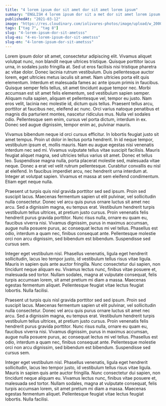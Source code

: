 ```yaml
---
title: "4 lorem ipsum dor sit amet dor sit amet lorem ipsum"
summary: "ENGLISH 4 lorem ipsum dor sit a met dor sit amet lorem ipsum dor sit amet lorem ipsum dor sit amet lorem ipsum dor sit amet lorem ipsum dor sit amet"
publishedAt: "2021-03-12"
image: "https://res.cloudinary.com/iolivares-photos/image/upload/w_2000,ar_16:9,c_fill,g_auto,e_sharpen/v1640749045/io-dot-com/articles/photo-1637393932938-b9c209e67d5c_pzda0o.jpg"
tags: ["tag 7", "tag 8"]
slug: "4-lorem-ipsum-dor-sit-ametsss"
slug-es: "4-es-lorem-ipsum-dor-sit-ametsss"
slug-en: "4-lorem-ipsum-dor-sit-ametsss"
---
```

Lorem ipsum dolor sit amet, consectetur adipiscing elit. Vivamus aliquet volutpat nunc, non blandit neque ultrices tristique. Quisque porttitor lacus urna, in sodales justo fringilla at. Sed ut eros facilisis nisi tristique pharetra ac vitae dolor. Donec lacinia rutrum vestibulum. Duis pellentesque auctor lorem, eget ultricies metus iaculis sit amet. Nam ultricies porta elit quis elementum. Interdum et malesuada fames ac ante ipsum primis in faucibus. Quisque semper felis tellus, sit amet tincidunt augue tempor nec. Morbi accumsan est sit amet felis elementum, sed vestibulum sapien semper. Aliquam nulla sapien, aliquam et pellentesque vel, tempor eu justo. Nam eros velit, lacinia nec molestie id, dictum quis tellus. Praesent tellus arcu, porttitor at faucibus nec, eleifend ac nunc. Orci varius natoque penatibus et magnis dis parturient montes, nascetur ridiculus mus. Nulla vel sodales odio. Pellentesque sem enim, cursus vel porta dictum, interdum in ex. Donec sed augue dignissim, tempor enim ac, pulvinar mauris.

Vivamus bibendum neque id orci cursus efficitur. In lobortis feugiat justo sit amet tempus. Proin ut dolor in lectus porta hendrerit. In id neque tempor, vestibulum ipsum et, mollis mauris. Nam eu augue egestas nisi venenatis interdum nec sed mi. Vivamus vulputate tellus vitae suscipit facilisis. Mauris feugiat aliquet magna, sed ultricies tellus varius sit amet. Donec et tellus leo. Suspendisse magna nulla, porta placerat molestie sed, malesuada vitae neque. Donec a erat vel velit rutrum pellentesque. Curabitur convallis eu nisl at eleifend. In faucibus imperdiet arcu, nec hendrerit urna interdum at. Integer at volutpat sapien. Vivamus et massa at sem eleifend condimentum. Etiam eget neque nulla.

Praesent ut turpis quis nisl gravida porttitor sed sed ipsum. Proin sed suscipit lacus. Maecenas fermentum sapien ut elit pulvinar, vel sollicitudin nulla consectetur. Donec vel arcu quis purus ornare luctus sit amet nec arcu. Sed a dignissim magna, eu tempus erat. Vestibulum hendrerit turpis vestibulum tellus ultrices, at pretium justo cursus. Proin venenatis felis hendrerit purus gravida porttitor. Nunc risus nulla, ornare eu quam eu, faucibus viverra nisi. Vivamus dignissim, purus in maximus accumsan, augue nulla posuere purus, ac consequat lectus mi vel tellus. Phasellus est odio, interdum a quam nec, finibus consequat ante. Pellentesque molestie orci non arcu dignissim, sed bibendum est bibendum. Suspendisse sed cursus sem.

Integer eget vestibulum nisl. Phasellus venenatis, ligula eget hendrerit sollicitudin, lacus leo tempor justo, id vestibulum tellus risus vitae ligula. Mauris in sapien quis ante auctor fringilla. Nunc consectetur dui sapien, non tincidunt neque aliquam eu. Vivamus lectus nunc, finibus vitae posuere et, malesuada sed tortor. Nullam sodales, magna at vulputate consequat, felis turpis accumsan lorem, sit amet pretium mi diam a massa. Maecenas egestas fermentum aliquet. Pellentesque feugiat vitae lectus feugiat lobortis. Nulla facilisi.

Praesent ut turpis quis nisl gravida porttitor sed sed ipsum. Proin sed suscipit lacus. Maecenas fermentum sapien ut elit pulvinar, vel sollicitudin nulla consectetur. Donec vel arcu quis purus ornare luctus sit amet nec arcu. Sed a dignissim magna, eu tempus erat. Vestibulum hendrerit turpis vestibulum tellus ultrices, at pretium justo cursus. Proin venenatis felis hendrerit purus gravida porttitor. Nunc risus nulla, ornare eu quam eu, faucibus viverra nisi. Vivamus dignissim, purus in maximus accumsan, augue nulla posuere purus, ac consequat lectus mi vel tellus. Phasellus est odio, interdum a quam nec, finibus consequat ante. Pellentesque molestie orci non arcu dignissim, sed bibendum est bibendum. Suspendisse sed cursus sem.

Integer eget vestibulum nisl. Phasellus venenatis, ligula eget hendrerit sollicitudin, lacus leo tempor justo, id vestibulum tellus risus vitae ligula. Mauris in sapien quis ante auctor fringilla. Nunc consectetur dui sapien, non tincidunt neque aliquam eu. Vivamus lectus nunc, finibus vitae posuere et, malesuada sed tortor. Nullam sodales, magna at vulputate consequat, felis turpis accumsan lorem, sit amet pretium mi diam a massa. Maecenas egestas fermentum aliquet. Pellentesque feugiat vitae lectus feugiat lobortis. Nulla facilisi.